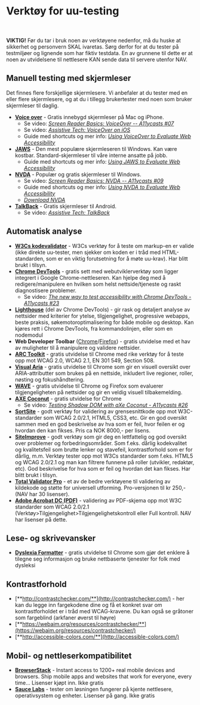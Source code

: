 
# Verktøy for uu-testing

<br />
<br />
<Alertstripe type="advarsel">
  <strong>VIKTIG!</strong> Før du tar i bruk noen av verktøyene nedenfor, må du
  huske at sikkerhet og personvern SKAL ivaretas. Sørg derfor for at du tester
  på testmiljøer og lignende som har fiktiv testdata. En av grunnene til dette
  er at noen av utvidelsene til nettlesere KAN sende data til servere utenfor
  NAV.
</Alertstripe>

## Manuell testing med skjermleser

Det finnes flere forskjellige skjermlesere. Vi anbefaler at du tester med en eller flere skjermlesere, og at du i tillegg brukertester med noen som bruker skjermleser til daglig.

- [**Voice over**](https://webaim.org/articles/voiceover/) - Gratis innebygd skjermleser på Mac og iPhone.
  - Se video: [_Screen Reader Basics: VoiceOver -- A11ycasts #07_](https://www.youtube.com/watch?v=5R-6WvAihms)
  - Se video: [_Assistive Tech: VoiceOver on iOS_](https://www.youtube.com/watch?v=bCHpdjvxBws)
  - Guide med shortcuts og mer info: [_Using VoiceOver to Evaluate Web Accessibility_](https://webaim.org/articles/voiceover/)
- [**JAWS**](https://webaim.org/articles/jaws/) - Den mest populære skjermleseren til Windows. Kan være kostbar. Standard-skjermleser til våre interne ansatte på jobb.
  - Guide med shortcuts og mer info: [_Using JAWS to Evaluate Web Accessibility_](https://webaim.org/articles/jaws/)
- [**NVDA**](https://webaim.org/articles/nvda/) - Populær og gratis skjermleser til Windows.
  - Se video: [_Screen Reader Basics: NVDA -- A11ycasts #09_](https://www.youtube.com/watch?v=Jao3s_CwdRU)
  - Guide med shortcuts og mer info: [_Using NVDA to Evaluate Web Accessibility_](https://webaim.org/articles/nvda/)
  - [_Download NVDA_](https://www.nvaccess.org/)
- [**TalkBack**](https://support.google.com/accessibility/android/answer/6283677?hl=en) - Gratis skjermleser til Android.
  - Se video: [_Assistive Tech: TalkBack_](https://www.youtube.com/watch?v=0Zpzl4EKCco)

## Automatisk analyse

- [**W3Cs kodevalidator**](https://validator.w3.org/) - W3Cs verktøy for å teste om markup-en er valide (ikke direkte uu-tester, men sjekker om koden er i tråd med HTML-standarden, som er en viktig forutsetning for å møte uu-krav). Har blitt brukt i tilsyn.
- [**Chrome DevTools**](https://developers.google.com/web/tools/chrome-devtools/) - gratis sett med webutviklerverktøy som ligger integrert i Google Chrome-nettleseren. Kan hjelpe deg med å redigere/manipulere en hvilken som helst nettside/tjeneste og raskt diagnostisere problemer.
  - Se video: [_The new way to test accessibility with Chrome DevTools - A11ycasts #23_](https://www.youtube.com/watch?v=b0Q5Zp_yKaU)
- [**Lighthouse**](https://developers.google.com/web/tools/lighthouse/) (del av Chrome DevTools) - gir rask og detaljert analyse av nettsider med kriterier for ytelse, tilgjengelighet, progressive webapps, beste praksis, søkemotoroptimalisering for både mobile og desktop. Kan kjøres rett i Chrome DevTools, fra kommandolinjen, eller som en nodemodul
- **Web Developer Toolbar** ([Chrome](https://chrome.google.com/webstore/detail/web-developer-toolbar/deeboegbjcnfgidliakhpoapnpomphji)/[Firefox](https://addons.mozilla.org/en-US/firefox/addon/web-developer/)) - gratis utvidelse med et hav av muligheter til å manipulere og validere nettsider.
- [**ARC Toolkit**](https://chrome.google.com/webstore/detail/arc-toolkit/chdkkkccnlfncngelccgbgfmjebmkmce) - gratis utvidelse til Chrome med rike verktøy for å teste opp mot WCAG 2.0, WCAG 2.1, EN 301 549, Section 508.
- [**Visual Aria**](https://chrome.google.com/webstore/detail/visual-aria/lhbmajchkkmakajkjenkchhnhbadmhmk) - gratis utvidelse til Chrome som gir en visuell oversikt over ARIA-attributter som brukes på en nettside, inkludert live regioner, roller, nøsting og fokushåndtering.
- [**WAVE**](https://wave.webaim.org/) - gratis utvidelse til Chrome og Firefox som evaluerer tilgjengeligheten på nettsider og gir en veldig visuell tilbakemelding.
- [**AXE Coconut**](https://chrome.google.com/webstore/detail/axe-coconut/iobddmbdndbbbfjopjdgadphaoihpojp) - gratis utvidelse for Chrome
  - Se video: [_Testing Shadow DOM with aXe Coconut - A11ycasts #26_](https://www.youtube.com/watch?v=1uyQdC3LqLo)
- [**SortSite**](https://www.powermapper.com/products/sortsite/) - godt verktøy for validering av grensesnittkode opp mot W3C-standarder som WCAG 2.0/2.1, HTML5, CSS3, etc. Gir en god oversikt sammen med en god beskrivelse av hva som er feil, hvor feilen er og hvordan den kan fikses. Pris ca NOK 8000,- per lisens.
- [**SiteImprove**](https://siteimprove.com/nb-no/) - godt verktøy som gir deg en lettfattelig og god oversikt over problemer og forbedringsområder. Som f.eks. dårlig kodekvalitet og kvalitetsfeil som brutte lenker og stavefeil, kontrastforhold som er for dårlig, m.m. Verktøy tester opp mot W3Cs standarder som f.eks. HTML5 og WCAG 2.0/2.1 og man kan filtrere funnene på roller (utvikler, redaktør, etc). God beskrivelse for hva som er feil og hvordan det kan fikses. Har blitt brukt i tilsyn.
- [**Total Validator Pro**](http://www.totalvalidator.com/) - et av de bedre verktøyene til validering av kildekode og støtte for universell utforming. Pro-versjonen til kr 250,- (NAV har 30 lisenser).
- [**Adobe Acrobat DC (PDF)**](https://helpx.adobe.com/no/acrobat/user-guide.html?topic=/no/no/acrobat/morehelp/accessibility_tags_and_reflow.ug.js) - validering av PDF-skjema opp mot W3C standarder som WCAG 2.0/2.1 (Verktøy>Tilgjengelighet>Tilgjengelighetskontroll eller Full kontroll. NAV har lisenser på dette.

## Lese- og skrivevansker

- [**Dyslexia Formatter**](https://chrome.google.com/webstore/detail/dyslexia-formatter/kggkghfhlppjclojgphbploiaipgogoc) - gratis utvidelse til Chrome som gjør det enklere å tilegne seg informasjon og bruke nettbaserte tjenester for folk med dysleksi

## Kontrastforhold

- [**http://contrastchecker.com/**](http://contrastchecker.com/) - her kan du legge inn fargekodene dine og få et konkret svar om kontrastforholdet er i tråd med WCAG-kravene. Du kan også se gråtoner som fargeblind (arkfaner øverst til høyre)
- [**https://webaim.org/resources/contrastchecker/**](https://webaim.org/resources/contrastchecker/)
- [**http://accessible-colors.com/**](http://accessible-colors.com/)

## Mobil- og nettleserkompatibilitet

- [**BrowserStack**](https://www.browserstack.com) - Instant access to 1200+ real mobile devices and browsers. Ship mobile apps and websites that work for everyone, every time… Lisenser kjøpt inn. Ikke gratis
- [**Sauce Labs**](https://saucelabs.com) - tester om løsningen fungerer på kjente nettlesere, operativsystem og enheter. Lisenser på gang. Ikke gratis
